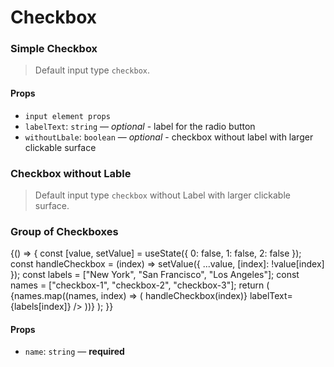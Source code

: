
<Meta title="Form/Checkbox" component={Checkbox} />

# Checkbox

### Simple Checkbox

> Default input type `checkbox`.

<Preview>
  <Story name="simple">
    <Checkbox id="checkbox-1" labelText="GNUI Checkbox" />
  </Story>
</Preview>

#### Props

- `input element props`
- `labelText`: `string` — _optional_ - label for the radio button
- `withoutLbale`: `boolean` — _optional_ - checkbox without label with larger clickable surface

### Checkbox without Lable

> Default input type `checkbox` without Label with larger clickable surface.

<Preview>
  <Story name="without label">
    <Checkbox withoutLabel id="checkbox-5" />
  </Story>
</Preview>

### Group of Checkboxes

<Preview>
  <Story name="group">
    {() => {
      const [value, setValue] = useState({ 0: false, 1: false, 2: false });
      const handleCheckbox = (index) =>
        setValue({ ...value, [index]: !value[index] });
      const labels = ["New York", "San Francisco", "Los Angeles"];
      const names = ["checkbox-1", "checkbox-2", "checkbox-3"];
      return (
        <CheckboxGroup name="gnui-checkbox-group">
          {names.map((names, index) => (
            <Checkbox
              id={names[index]}
              onChange={() => handleCheckbox(index)}
              labelText={labels[index]}
            />
          ))}
        </CheckboxGroup>
      );
    }}
  </Story>
</Preview>

#### Props

- `name`: `string` — **required**
